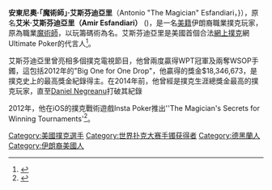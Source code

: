 {{Infobox poker player
|name=Antonio Esfandiari
|nickname=The Magician
|image=Antonio_Esfandiari_2007.jpg
|caption=
|hometown={{USA}}[[三藩市|三藩市]]
|birth_date  = {{birth date and age|1978|12|8}}
|birth_place = {{Flag|巴勒维王朝|伊朗帝國}}[[德黑蘭|德黑蘭]]
|wsop bracelet count=3
|wsop final tables=10
|wsop money finishes=28
|wsop main event best finish rank=24th
|wsop main event best finish year=2009
|wpt titles=2
|wpt final tables=6
|wpt money finishes=12
|ept titles=''None''
|ept final tables=1
|ept money finishes=1
|updated=2014-01-24
}}
'''安東尼奧·「魔術師」·艾斯芬迪亞里'''（Antonio "The Magician" Esfandiari，{{bd|1978年|12月8日}}}），原名'''艾米·艾斯芬迪亞里（Amir Esfandiari）''' ({{lang-fa|{{nastaliq|امیر اسفندیاری}}}})，是一名[[美籍|美籍]]伊朗裔職業撲克玩家，原為職業[[魔術師|魔術師]]，以玩籌碼術為名。艾斯芬迪亞里是美國首個合法[[網上撲克|網上撲克]]網Ultimate Poker的代言人<ref>{{Cite web |url=http://www.pokernews.com/news/2013/04/ultimate-poker-signs-esfandiari-as-ambassador-plans-to-launc-14657.htm |title=存档副本 |access-date=2015-04-27 |archive-date=2019-05-06 |archive-url=https://web.archive.org/web/20190506045539/https://www.pokernews.com/news/2013/04/ultimate-poker-signs-esfandiari-as-ambassador-plans-to-launc-14657.htm |dead-url=no }}</ref>。

艾斯芬迪亞里曾亮相多個撲克電視節目，他曾兩度贏得WPT冠軍及兩奪WSOP手鐲，這包括2012年的"Big One for One Drop"，他贏得的獎金$18,346,673，是撲克史上的最高獎金紀錄得主。在2014年前，他曾經是撲克生涯總獎金最高的撲克玩家，直至[[Daniel_Negreanu|Daniel Negreanu]]打破其紀錄

2012年，他在iOS的撲克戰術遊戲Insta Poker推出''The Magician's Secrets for Winning Tournaments'<ref>{{cite news|url=http://www.sfgate.com/entertainment/gaming/article/Insta-Poker-instructional-game-for-iPhone-iPad-3682946.php|newspaper=San Francisco Chronicle|title='Insta Poker': instructional game for iPhone, iPad|first=Michael|last=Shapiro|date=July 4, 2012|accessdate=2015-04-27|archive-date=2018-10-27|archive-url=https://web.archive.org/web/20181027180701/https://www.sfgate.com/entertainment/gaming/article/Insta-Poker-instructional-game-for-iPhone-iPad-3682946.php|dead-url=no}}</ref>。

{{Authority control}}
{{DEFAULTSORT: Esfandiari, Antonio}}
[[Category:美國撲克選手|Category:美國撲克選手]]
[[Category:世界扑克大赛手镯获得者|Category:世界扑克大赛手镯获得者]]
[[Category:德黑蘭人|Category:德黑蘭人]]
[[Category:伊朗裔美國人|Category:伊朗裔美國人]]